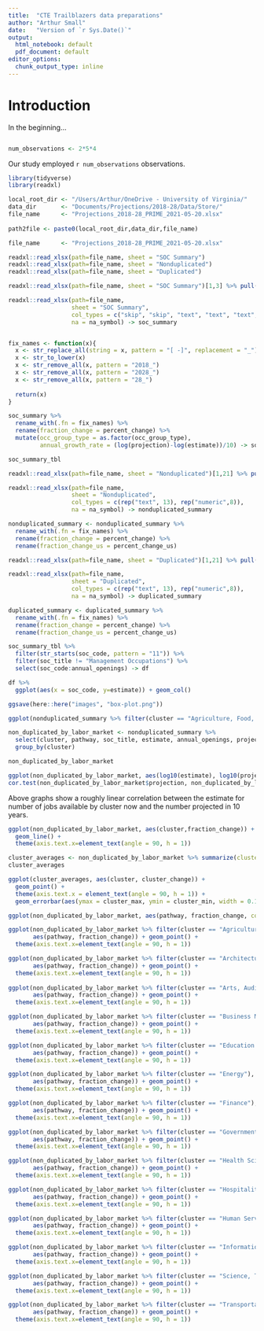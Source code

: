 ```yaml
---
title:  "CTE Trailblazers data preparations"
author: "Arthur Small"
date:   "Version of `r Sys.Date()`"
output:
  html_notebook: default
  pdf_document: default
editor_options:
  chunk_output_type: inline
---
```


# Introduction

In the beginning...



```r

```

```r
num_observations <- 2*5*4
```

Our study employed `r num_observations` observations.


```r
library(tidyverse)
library(readxl)
```

```r
local_root_dir <- "/Users/Arthur/OneDrive - University of Virginia/"
data_dir       <- "Documents/Projections/2018-28/Data/Store/"
file_name      <- "Projections_2018-28_PRIME_2021-05-20.xlsx"
 
path2file <- paste0(local_root_dir,data_dir,file_name)

file_name      <- "Projections_2018-28_PRIME_2021-05-20.xlsx"

readxl::read_xlsx(path=file_name, sheet = "SOC Summary")
readxl::read_xlsx(path=file_name, sheet = "Nonduplicated")
readxl::read_xlsx(path=file_name, sheet = "Duplicated")
```

```r
readxl::read_xlsx(path=file_name, sheet = "SOC Summary")[1,3] %>% pull() -> na_symbol

readxl::read_xlsx(path=file_name, 
                  sheet = "SOC Summary",
                  col_types = c("skip", "skip", "text", "text", "text", rep("numeric",7)),
                  na = na_symbol) -> soc_summary


fix_names <- function(x){
  x <- str_replace_all(string = x, pattern = "[ -]", replacement = "_")
  x <- str_to_lower(x)
  x <- str_remove_all(x, pattern = "2018_")
  x <- str_remove_all(x, pattern = "2028_")
  x <- str_remove_all(x, pattern = "28_")
  
  return(x)
}

soc_summary %>%
  rename_with(.fn = fix_names) %>%
  rename(fraction_change = percent_change) %>%
  mutate(occ_group_type = as.factor(occ_group_type),
         annual_growth_rate = (log(projection)-log(estimate))/10) -> soc_summary_tbl

soc_summary_tbl

readxl::read_xlsx(path=file_name, sheet = "Nonduplicated")[1,21] %>% pull() -> na_symbol

readxl::read_xlsx(path=file_name, 
                  sheet = "Nonduplicated",
                  col_types = c(rep("text", 13), rep("numeric",8)),
                  na = na_symbol) -> nonduplicated_summary

nonduplicated_summary <- nonduplicated_summary %>%
  rename_with(.fn = fix_names) %>% 
  rename(fraction_change = percent_change) %>%
  rename(fraction_change_us = percent_change_us)

readxl::read_xlsx(path=file_name, sheet = "Duplicated")[1,21] %>% pull() -> na_symbol

readxl::read_xlsx(path=file_name, 
                  sheet = "Duplicated",
                  col_types = c(rep("text", 13), rep("numeric",8)),
                  na = na_symbol) -> duplicated_summary

duplicated_summary <- duplicated_summary %>%
  rename_with(.fn = fix_names) %>% 
  rename(fraction_change = percent_change) %>%
  rename(fraction_change_us = percent_change_us)

```

```r

soc_summary_tbl %>%
  filter(str_starts(soc_code, pattern = "11")) %>%
  filter(soc_title != "Management Occupations") %>%
  select(soc_code:annual_openings) -> df

df %>%
  ggplot(aes(x = soc_code, y=estimate)) + geom_col()

```
```r
ggsave(here::here("images", "box-plot.png"))
```
```r

ggplot(nonduplicated_summary %>% filter(cluster == "Agriculture, Food, and Natural Resources"), aes(pathway, fill = predominant_education_level)) + geom_bar() + theme(axis.text.x=element_text(angle = 45, h = 1))

```
```r

non_duplicated_by_labor_market <- nonduplicated_summary %>% 
  select(cluster, pathway, soc_title, estimate, annual_openings, projection, fraction_change) %>%  
  group_by(cluster)

non_duplicated_by_labor_market

ggplot(non_duplicated_by_labor_market, aes(log10(estimate), log10(projection))) + geom_point() + facet_wrap(~cluster)
cor.test(non_duplicated_by_labor_market$projection, non_duplicated_by_labor_market$estimate)
```
Above graphs show a roughly linear correlation between the estimate for number of jobs available by cluster now and the number projected in 10 years. 

```r
ggplot(non_duplicated_by_labor_market, aes(cluster,fraction_change)) + 
  geom_line() + 
  theme(axis.text.x=element_text(angle = 90, h = 1))

cluster_averages <- non_duplicated_by_labor_market %>% summarize(cluster_change = mean(fraction_change), cluster_min = min(fraction_change), cluster_max = max(fraction_change))
cluster_averages

ggplot(cluster_averages, aes(cluster, cluster_change)) + 
  geom_point() + 
  theme(axis.text.x = element_text(angle = 90, h = 1)) + 
  geom_errorbar(aes(ymax = cluster_max, ymin = cluster_min, width = 0.1), color = "grey")

ggplot(non_duplicated_by_labor_market, aes(pathway, fraction_change, color = cluster)) + geom_point() 

ggplot(non_duplicated_by_labor_market %>% filter(cluster == "Agriculture, Food, and Natural Resources"), 
       aes(pathway, fraction_change)) + geom_point() + 
  theme(axis.text.x=element_text(angle = 90, h = 1))

ggplot(non_duplicated_by_labor_market %>% filter(cluster == "Architecture and Construction"), 
       aes(pathway, fraction_change)) + geom_point() + 
  theme(axis.text.x=element_text(angle = 90, h = 1))
 
ggplot(non_duplicated_by_labor_market %>% filter(cluster == "Arts, Audio/Video Technology, and Communications"), 
       aes(pathway, fraction_change)) + geom_point() + 
  theme(axis.text.x=element_text(angle = 90, h = 1)) 

ggplot(non_duplicated_by_labor_market %>% filter(cluster == "Business Management and Administration"), 
       aes(pathway, fraction_change)) + geom_point() + 
  theme(axis.text.x=element_text(angle = 90, h = 1))

ggplot(non_duplicated_by_labor_market %>% filter(cluster == "Education and Training"), 
       aes(pathway, fraction_change)) + geom_point() + 
  theme(axis.text.x=element_text(angle = 90, h = 1))

ggplot(non_duplicated_by_labor_market %>% filter(cluster == "Energy"), 
       aes(pathway, fraction_change)) + geom_point() + 
  theme(axis.text.x=element_text(angle = 90, h = 1))

ggplot(non_duplicated_by_labor_market %>% filter(cluster == "Finance"), 
       aes(pathway, fraction_change)) + geom_point() + 
  theme(axis.text.x=element_text(angle = 90, h = 1))

ggplot(non_duplicated_by_labor_market %>% filter(cluster == "Government and Public Adminstration"), 
       aes(pathway, fraction_change)) + geom_point() + 
  theme(axis.text.x=element_text(angle = 90, h = 1))

ggplot(non_duplicated_by_labor_market %>% filter(cluster == "Health Science"), 
       aes(pathway, fraction_change)) + geom_point() + 
  theme(axis.text.x=element_text(angle = 90, h = 1))

ggplot(non_duplicated_by_labor_market %>% filter(cluster == "Hospitality and Tourism"), 
       aes(pathway, fraction_change)) + geom_point() + 
  theme(axis.text.x=element_text(angle = 90, h = 1))

ggplot(non_duplicated_by_labor_market %>% filter(cluster == "Human Services"), 
       aes(pathway, fraction_change)) + geom_point() + 
  theme(axis.text.x=element_text(angle = 90, h = 1))

ggplot(non_duplicated_by_labor_market %>% filter(cluster == "Information Technology"), 
       aes(pathway, fraction_change)) + geom_point() + 
  theme(axis.text.x=element_text(angle = 90, h = 1))

ggplot(non_duplicated_by_labor_market %>% filter(cluster == "Science, Technology, Engineering, and Mathematics"), 
       aes(pathway, fraction_change)) + geom_point() + 
  theme(axis.text.x=element_text(angle = 90, h = 1))

ggplot(non_duplicated_by_labor_market %>% filter(cluster == "Transportation, Distribution, and Logistics"), 
       aes(pathway, fraction_change)) + geom_point() + 
  theme(axis.text.x=element_text(angle = 90, h = 1))
```

```r

```


